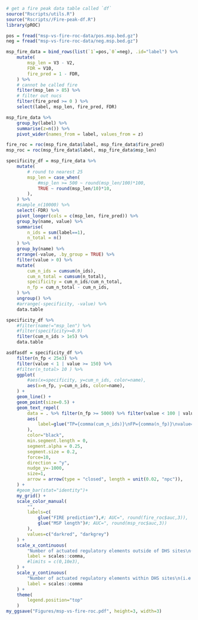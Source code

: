```r
# get a fire peak data table called `df`
source("Rscripts/utils.R")
source("Rscripts//Fire-peak-df.R")
library(pROC)

```

```r
pos = fread("msp-vs-fire-roc-data/pos.msp.bed.gz")
neg = fread("msp-vs-fire-roc-data/neg.msp.bed.gz")

msp_fire_data = bind_rows(list(`1`=pos,`0`=neg), .id="label") %>%
    mutate(
        msp_len = V3 - V2,
        FDR = V10,
        fire_pred = 1 - FDR,
    ) %>% 
    # cannot be called fire
    filter(msp_len > 85) %>%
    # filter out nucs 
    filter(fire_pred >= 0 ) %>%
    select(label, msp_len, fire_pred, FDR) 

msp_fire_data %>% 
    group_by(label) %>%
    summarise(z=n()) %>%
    pivot_wider(names_from = label, values_from = z)

fire_roc = roc(msp_fire_data$label, msp_fire_data$fire_pred) 
msp_roc = roc(msp_fire_data$label, msp_fire_data$msp_len) 
```

```r
specificity_df = msp_fire_data %>%
    mutate(
        # round to nearest 25 
        msp_len = case_when(
            #msp_len >= 500 ~ round(msp_len/100)*100,
            TRUE ~ round(msp_len/10)*10,
        ),
    ) %>%
    #sample_n(10000) %>%
    select(-FDR) %>%
    pivot_longer(cols = c(msp_len, fire_pred)) %>%
    group_by(name, value) %>%
    summarise(
        n_ids = sum(label==1),
        n_total = n()
    ) %>%
    group_by(name) %>%
    arrange(-value, .by_group = TRUE) %>%
    filter(value > 0) %>%
    mutate(
        cum_n_ids = cumsum(n_ids),
        cum_n_total = cumsum(n_total),
        specificity = cum_n_ids/cum_n_total,
        n_fp = cum_n_total - cum_n_ids,
    ) %>%
    ungroup() %>%
    #arrange(-specificity, -value) %>%
    data.table

specificity_df %>%
    #filter(name!="msp_len") %>%
    #filter(specificity>=0.9)
    filter(cum_n_ids > 1e5) %>%
    data.table

```

```r
asdfasdf = specificity_df %>%
    filter(n_fp < 25e3) %>%
    filter(value < 1 | value >= 150) %>%
    #filter(n_total> 10 ) %>%
    ggplot(
        #aes(x=specificity, y=cum_n_ids, color=name),
        aes(x=n_fp, y=cum_n_ids, color=name),
    ) + 
    geom_line() +
    geom_point(size=0.5) +
    geom_text_repel(
        data = . %>% filter(n_fp >= 5000) %>% filter(value < 100 | value %% 50 == 0),
        aes(
            label=glue("TP={comma(cum_n_ids)}\nFP={comma(n_fp)}\nvalue={value}"),
        ),
        color="black",
        min.segment.length = 0,
        segment.alpha = 0.25,
        segment.size = 0.2,
        force=10,
        direction = "y",
        nudge_y=-1000,
        size=1,
        arrow = arrow(type = "closed", length = unit(0.02, "npc")),
    ) +
    #geom_bar(stat="identity")+
    my_grid() +
    scale_color_manual(
        "",
        labels=c(
            glue("FIRE prediction"),#; AUC=", round(fire_roc$auc,3)),
            glue("MSP length")#; AUC=", round(msp_roc$auc,3))
        ),
        values=c("darkred", "darkgrey")
    ) +
    scale_x_continuous(
        "Number of actuated regulatory elements outside of DHS sites\n(i.e. false positives)",
        label = scales::comma,
        #limits = c(0,10e3),
    ) +
    scale_y_continuous(
        "Number of actuated regulatory elements within DHS sites\n(i.e. true positives)",
        label = scales::comma
    ) +
    theme(
        legend.position="top"
    )
my_ggsave("Figures/msp-vs-fire-roc.pdf", height=3, width=3)
```

